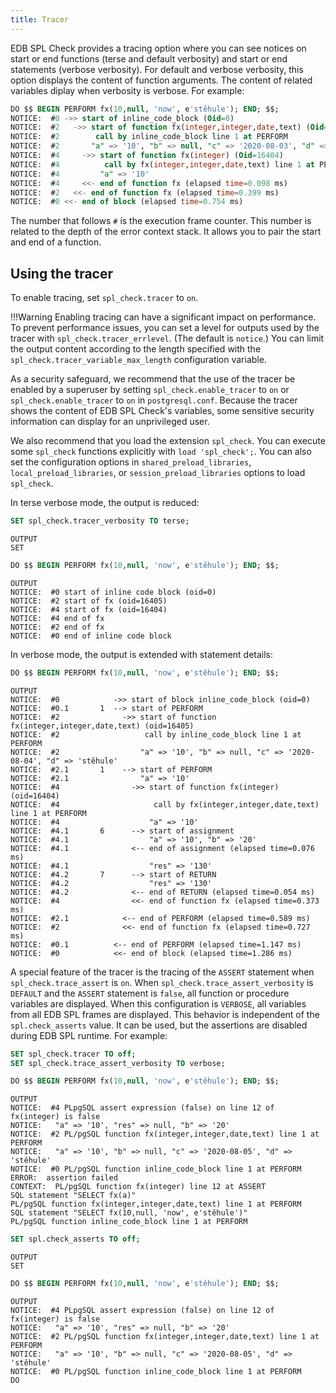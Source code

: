 ```yaml
---
title: Tracer
---
```

EDB SPL Check provides a tracing option where you can see notices on start or end functions (terse and default verbosity) and start or end statements (verbose verbosity). For default and verbose verbosity, this option displays the content of function arguments. The content of related variables diplay when verbosity is verbose. For example: 

```sql
DO $$ BEGIN PERFORM fx(10,null, 'now', e'stěhule'); END; $$;
NOTICE:  #0 ->> start of inline_code_block (Oid=0)
NOTICE:  #2   ->> start of function fx(integer,integer,date,text) (Oid=16405)
NOTICE:  #2        call by inline_code_block line 1 at PERFORM
NOTICE:  #2       "a" => '10', "b" => null, "c" => '2020-08-03', "d" => 'stěhule'
NOTICE:  #4     ->> start of function fx(integer) (Oid=16404)
NOTICE:  #4          call by fx(integer,integer,date,text) line 1 at PERFORM
NOTICE:  #4         "a" => '10'
NOTICE:  #4     <<- end of function fx (elapsed time=0.098 ms)
NOTICE:  #2   <<- end of function fx (elapsed time=0.399 ms)
NOTICE:  #0 <<- end of block (elapsed time=0.754 ms)
```

The number that follows `#` is the execution frame counter. This number is related to the depth of the error context stack. It allows you to pair the start and end of a function. 

## Using the tracer

To enable tracing, set `spl_check.tracer` to `on`. 

!!!Warning 
   Enabling tracing can have a significant impact on performance. To prevent performance issues, you can set a level for outputs used by the tracer with `spl_check.tracer_errlevel`. (The default is `notice`.) You can limit the output content according to the length specified with the `spl_check.tracer_variable_max_length` configuration variable. 

As a security safeguard, we recommend that the use of the tracer be enabled by a superuser by setting `spl_check.enable_tracer` to `on` or `spl_check.enable_tracer` to `on` in `postgresql.conf`. Because the tracer shows the content of EDB SPL Check's variables, some sensitive security information can display for an unprivileged user. 

We also recommend that you load the extension `spl_check`. You can execute some `spl_check` functions explicitly with `load 'spl_check';`. You can also set the configuration options in `shared_preload_libraries`, `local_preload_libraries`, or `session_preload_libraries` options to load `spl_check`. 

In terse verbose mode, the output is reduced: 

```sql
SET spl_check.tracer_verbosity TO terse;
```
```
OUTPUT
SET
```
```sql
DO $$ BEGIN PERFORM fx(10,null, 'now', e'stěhule'); END; $$;
```
```
OUTPUT
NOTICE:  #0 start of inline code block (oid=0)
NOTICE:  #2 start of fx (oid=16405)
NOTICE:  #4 start of fx (oid=16404)
NOTICE:  #4 end of fx
NOTICE:  #2 end of fx
NOTICE:  #0 end of inline code block
```

In verbose mode, the output is extended with statement details: 

```sql
DO $$ BEGIN PERFORM fx(10,null, 'now', e'stěhule'); END; $$;
```
```
OUTPUT
NOTICE:  #0            ->> start of block inline_code_block (oid=0)
NOTICE:  #0.1       1  --> start of PERFORM
NOTICE:  #2              ->> start of function fx(integer,integer,date,text) (oid=16405)
NOTICE:  #2                   call by inline_code_block line 1 at PERFORM
NOTICE:  #2                  "a" => '10', "b" => null, "c" => '2020-08-04', "d" => 'stěhule'
NOTICE:  #2.1       1    --> start of PERFORM
NOTICE:  #2.1                "a" => '10'
NOTICE:  #4                ->> start of function fx(integer) (oid=16404)
NOTICE:  #4                     call by fx(integer,integer,date,text) line 1 at PERFORM
NOTICE:  #4                    "a" => '10'
NOTICE:  #4.1       6      --> start of assignment
NOTICE:  #4.1                  "a" => '10', "b" => '20'
NOTICE:  #4.1              <-- end of assignment (elapsed time=0.076 ms)
NOTICE:  #4.1                  "res" => '130'
NOTICE:  #4.2       7      --> start of RETURN
NOTICE:  #4.2                  "res" => '130'
NOTICE:  #4.2              <-- end of RETURN (elapsed time=0.054 ms)
NOTICE:  #4                <<- end of function fx (elapsed time=0.373 ms)
NOTICE:  #2.1            <-- end of PERFORM (elapsed time=0.589 ms)
NOTICE:  #2              <<- end of function fx (elapsed time=0.727 ms)
NOTICE:  #0.1          <-- end of PERFORM (elapsed time=1.147 ms)
NOTICE:  #0            <<- end of block (elapsed time=1.286 ms)
```

A special feature of the tracer is the tracing of the `ASSERT` statement when `spl_check.trace_assert` is `on`. When `spl_check.trace_assert_verbosity` is `DEFAULT` and the `ASSERT` statement is `false`, all function or procedure variables are displayed. When this configuration is `VERBOSE`, all variables from all EDB SPL frames are displayed. This behavior is independent of the `spl.check_asserts` value. It can be used, but the assertions are disabled during EDB SPL runtime. For example:

```sql
SET spl_check.tracer TO off;
SET spl_check.trace_assert_verbosity TO verbose;

DO $$ BEGIN PERFORM fx(10,null, 'now', e'stěhule'); END; $$;
```
```
OUTPUT
NOTICE:  #4 PLpgSQL assert expression (false) on line 12 of fx(integer) is false
NOTICE:   "a" => '10', "res" => null, "b" => '20'
NOTICE:  #2 PL/pgSQL function fx(integer,integer,date,text) line 1 at PERFORM
NOTICE:   "a" => '10', "b" => null, "c" => '2020-08-05', "d" => 'stěhule'
NOTICE:  #0 PL/pgSQL function inline_code_block line 1 at PERFORM
ERROR:  assertion failed
CONTEXT:  PL/pgSQL function fx(integer) line 12 at ASSERT
SQL statement "SELECT fx(a)"
PL/pgSQL function fx(integer,integer,date,text) line 1 at PERFORM
SQL statement "SELECT fx(10,null, 'now', e'stěhule')"
PL/pgSQL function inline_code_block line 1 at PERFORM
```
```sql
SET spl.check_asserts TO off;
```
```
OUTPUT
SET
```
```sql
DO $$ BEGIN PERFORM fx(10,null, 'now', e'stěhule'); END; $$;
```
```
OUTPUT
NOTICE:  #4 PLpgSQL assert expression (false) on line 12 of fx(integer) is false
NOTICE:   "a" => '10', "res" => null, "b" => '20'
NOTICE:  #2 PL/pgSQL function fx(integer,integer,date,text) line 1 at PERFORM
NOTICE:   "a" => '10', "b" => null, "c" => '2020-08-05', "d" => 'stěhule'
NOTICE:  #0 PL/pgSQL function inline_code_block line 1 at PERFORM
DO
```
